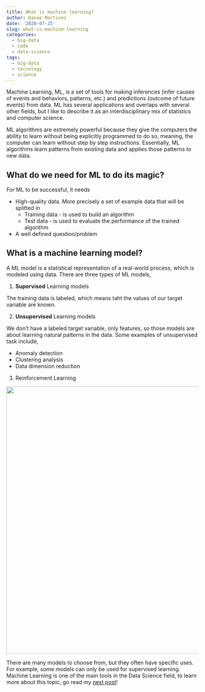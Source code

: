 ```yaml
---
title: What is machine learning?
author: Danae Martinez
date: '2020-07-25'
slug: what-is-machine-learning
categories:
  - big-data
  - code
  - data-science
tags:
  - big-data
  - tecnology
  - science
---
```


Machine Learning, ML, is a set of tools for making inferences (infer causes of events and behaviors, patterns, etc.) and predictions (outcome of future events) from data. ML has several applications and overlaps with several other fields, but I like to describe it as an interdisciplinary mix of statistics and computer science.  

ML algorithms are extremely powerful because they give the computers the ability to learn without being explicitly programmed to do so, meaning, the computer can learn without step by step instructions. Essentially, ML algorithms learn patterns from existing data and applies those patterns to new data.

## What do we need for ML to do its magic? 

For ML to be successful, it needs 

- High-quality data. More precisely a set of example data that will be splitted in 
  - Training data - is used to build an algorithm 
  - Test data - is used to evaluate the performance of the trained algorithm 
- A well defined question/problem 

## What is a machine learning model? 

A ML model is a statistical representation of a real-world process, which is modeled using data. There are three types of ML models,

1. **Supervised** Learning models

The training data is labeled, which means taht the values of our target variable are known. 

2. **Unsupervised** Learning models

We don't have a labeled target variable, only features, so those models are about learning natural patterns in the data. Some examples of unsupervised task include, 

- Anomaly detection 
- Clustering analysis 
- Data dimension reduction 

3. Reinforcement Learning

<center>
<!-- ![](ml.png){width=700px}  -->
![](/ml.png){width=700px} 
</center>

There are many models to choose from, but they often have specific uses. For example, some models can only be used for supervised learning. Machine Learning is one of the main tools in the Data Science field, to learn more about this topic, go read my [next post](http://127.0.0.1:4321/2020/07/31/what-is-data-science/)!
